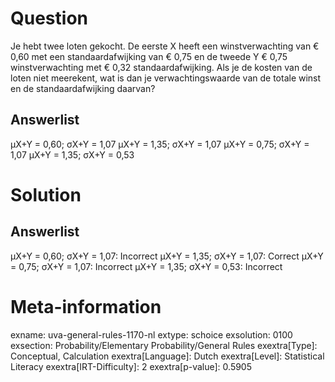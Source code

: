 Question
========

Je hebt twee loten gekocht. De eerste X heeft een winstverwachting van €
0,60 met een standaardafwijking van € 0,75 en de tweede Y € 0,75
winstverwachting met € 0,32 standaardafwijking. Als je de kosten van de
loten niet meerekent, wat is dan je verwachtingswaarde van de totale
winst en de standaardafwijking daarvan?

Answerlist
----------

µX+Y = 0,60; σX+Y = 1,07
µX+Y = 1,35; σX+Y = 1,07
µX+Y = 0,75; σX+Y = 1,07
µX+Y = 1,35; σX+Y = 0,53

Solution
========

Answerlist
----------

µX+Y = 0,60; σX+Y = 1,07: Incorrect
µX+Y = 1,35; σX+Y = 1,07: Correct
µX+Y = 0,75; σX+Y = 1,07: Incorrect
µX+Y = 1,35; σX+Y = 0,53: Incorrect

Meta-information
================
exname: uva-general-rules-1170-nl
extype: schoice
exsolution: 0100
exsection: Probability/Elementary Probability/General Rules 
exextra[Type]: Conceptual, Calculation
exextra[Language]: Dutch
exextra[Level]: Statistical Literacy
exextra[IRT-Difficulty]: 2
exextra[p-value]: 0.5905
